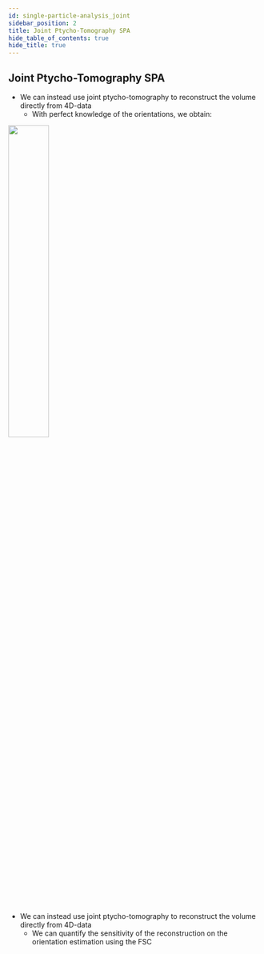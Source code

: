 ```yaml
---
id: single-particle-analysis_joint
sidebar_position: 2
title: Joint Ptycho-Tomography SPA
hide_table_of_contents: true
hide_title: true
---
```




## Joint Ptycho-Tomography SPA

<Tabs>

<TabItem value="ideal-recon" label="Perfect Orientation Reconstruction" default>

- We can instead use joint ptycho-tomography to reconstruct the volume directly from 4D-data
  - With perfect knowledge of the orientations, we obtain:

<img src={T20SAnimation} width="40%" height="auto"/>

</TabItem>

<TabItem value="uncertainty-quantification" label="Estimated Orientation Error">

- We can instead use joint ptycho-tomography to reconstruct the volume directly from 4D-data
  - We can quantify the sensitivity of the reconstruction on the orientation estimation using the FSC

<T20SUncertainty width="75%" height="auto"/>

</TabItem>
 
</Tabs>

